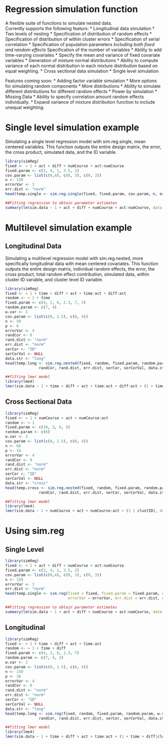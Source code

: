 Regression simulation function
===============================

A flexible suite of functions to simulate nested data.  
Currently supports the following featurs:
* Longitudinal data simulation
* Two levels of nesting
* Specification of distribution of random effects
* Specification of distribution of within cluster errors
* Specification of serial correlation
* Specification of population parameters
 *Including both fixed and random effects
* Specification of the number of variables
 * Ability to add time-varying covariates
 * Specify the mean and variance of fixed covariate variables
* Generation of mixture normal distributions
 * Ability to compute variance of each normal distribution in each mixture distribution
   based on equal weighting.
* Cross sectional data simulation
* Single level simulation

Features coming soon:
* Adding factor variable simulation
* More options for simulating random components
 * More distributions
 * Ability to simulate different distributions for different random effects
* Power by simulation
* Missing Data
* Ability to specify correlation amount random effects individually.
* Expand variance of mixture distribution function to include unequal weighting.

Single level simulation example
============================

Simulating a single level regression model with sim.reg.single, mean centered variables.  This function outputs the entire design matrix, the error, the cross product, simulated data, and the ID variable.

```r
library(simReg)
fixed <- ~ 1 + act + diff + numCourse + act:numCourse
fixed.param <- c(2, 4, 1, 3.5, 2)
cov.param <- list(c(0,4), c(0, 3), c(0, 3))
n <- 150
errorVar <- 3
err.dist <- "norm"
head(temp.single <- sim.reg.single(fixed, fixed.param, cov.param, n, errorVar, err.dist), n = 15)

##Fitting regression to obtain parameter estimates
summary(lm(sim.data ~ 1 + act + diff + numCourse + act:numCourse, data = temp.single))
```

Multilevel simulation example
==========================

Longitudinal Data
-------------------
Simulating a multilevel regression model with sim.reg.nested, more specifically longitudinal data with mean centered covariates.  This function outputs the entire design matrix, individual random effects, the error, the cross product, total random effect contribution, simulated data, within cluster ID variable, and cluster level ID variable.

```r
library(simReg)
fixed <- ~ 1 + time + diff + act + time:act + diff:act
random <- ~ 1 + time
fixed.param <- c(4, 2, 6, 2.3, 7, 3)
random.param <- c(7, 4)
w.var <- 3
cov.param <- list(c(0, 1.5), c(0, 4))
n <- 50
p <- 6
errorVar <- 4
randCor <- 0
rand.dist <- "norm"
err.dist <- "norm"
serCor <- "ID"
serCorVal <- NULL
data.str <- "long"
head(temp.long <- sim.reg.nested(fixed, random, fixed.param, random.param, w.var, cov.param, n, p, errorVar,
               randCor, rand.dist, err.dist, serCor, serCorVal, data.str), n = 15)

##fitting lmer model
library(lme4)
lmer(sim.data ~ 1 + time + diff + act + time:act + diff:act + (1 + time|clustID), data = temp.long)
```

Cross Sectional Data
----------------------
```r
library(simReg)
fixed <- ~ 1 + numCourse + act + numCourse:act
random <- ~ 1
fixed.param <- c(10, 3, 6, 5)
random.param <- c(6)
w.var <- 3
cov.param <- list(c(0, 1.5), c(0, 4))
n <- 60
p <- 18
errorVar <- 4
randCor <- 0
rand.dist <- "norm"
err.dist <- "norm"
serCor <- "ID"
serCorVal <- NULL
data.str <- "cross"
head(temp.cross <- sim.reg.nested(fixed, random, fixed.param, random.param, w.var, cov.param, n, p, errorVar,
               randCor, rand.dist, err.dist, serCor, serCorVal, data.str), n = 15)

##fitting lmer model
library(lme4)
lmer(sim.data ~ 1 + numCourse + act + numCourse:act + (1 | clustID), data = temp.cross)
```

Using sim.reg
================

Single Level
--------------

```r
library(simReg)
fixed <- ~ 1 + act + diff + numCourse + act:numCourse
fixed.param <- c(2, 4, 1, 3.5, 2)
cov.param <- list(c(0,4), c(0, 3), c(0, 3))
n <- 150
errorVar <- 3
err.dist <- "norm"
head(temp.single <- sim.reg(fixed = fixed, fixed.param = fixed.param, cov.param = cov.param, n = n, 
                            errorVar = errorVar, err.dist = err.dist, data.str = "single"), n = 15)

##Fitting regression to obtain parameter estimates
summary(lm(sim.data ~ 1 + act + diff + numCourse + act:numCourse, data = temp.single))
```

Longitudinal
---------------
```r
library(simReg)
fixed <- ~ 1 + time + diff + act + time:act 
random <- ~ 1 + time + diff
fixed.param <- c(4, 2, 6, 2.3, 7)
random.param <- c(7, 4, 2)
w.var <- 3
cov.param <- list(c(0, 1.5), c(0, 4))
n <- 150
p <- 30
errorVar <- 4
randCor <- 0
rand.dist <- "norm"
err.dist <- "norm"
serCor <- "ID"
serCorVal <- NULL
data.str <- "long"
head(temp.long <- sim.reg(fixed, random, fixed.param, random.param, w.var, cov.param, n, p, errorVar,
               randCor, rand.dist, err.dist, serCor, serCorVal, data.str, num.dist = NULL), n = 15)

##fitting lmer model
library(lme4)
lmer(sim.data ~ 1 + time + diff + act + time:act + (1 + time + diff|clustID), data = temp.long)
```
